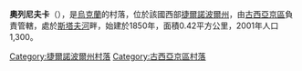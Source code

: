{{coord|49|17|44|N|25|58|31|E|scale:30000|display=title}}

'''奧列尼夫卡'''（{{lang-uk|Оленівка}}），是[[烏克蘭|烏克蘭]]的村落，位於該國西部[[捷爾諾波爾州|捷爾諾波爾州]]，由[[古西亞京區|古西亞京區]]負責管轄，處於[[斯塔夫河|斯塔夫河]]畔，始建於1850年，面積0.42平方公里，2001年人口1,300。

{{DEFAULTSORT:Оленівка}}
[[Category:捷爾諾波爾州村落|Category:捷爾諾波爾州村落]]
[[Category:古西亞京區村落|Category:古西亞京區村落]]


{{Ternopil-geo-stub}}